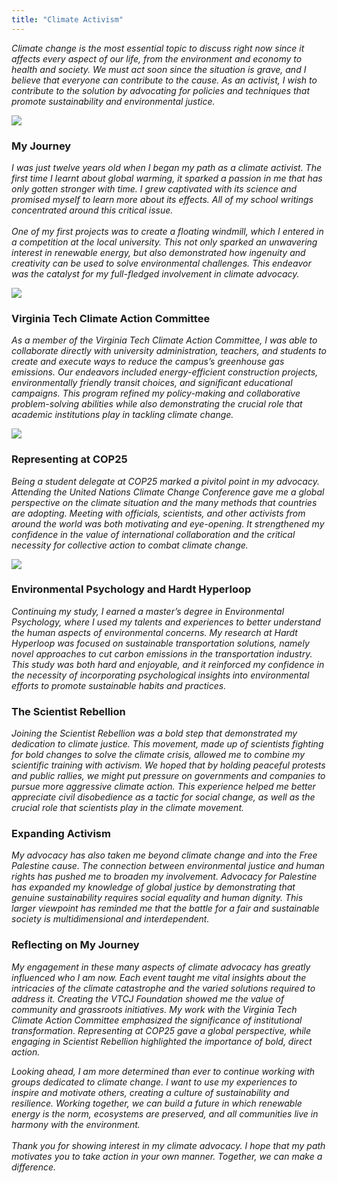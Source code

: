 ```yaml
---
title: "Climate Activism"
---
```


*Climate change is the most essential topic to discuss right now since it affects every aspect of our life, from the environment and economy to health and society. We must act soon since the situation is grave, and I believe that everyone can contribute to the cause. As an activist, I wish to contribute to the solution by advocating for policies and techniques that promote sustainability and environmental justice.*

![](images/IMG_1519 2.jpg)

### My Journey

*I was just twelve years old when I began my path as a climate activist. The first time I learnt about global warming, it sparked a passion in me that has only gotten stronger with time. I grew captivated with its science and promised myself to learn more about its effects. All of my school writings concentrated around this critical issue.\
\
One of my first projects was to create a floating windmill, which I entered in a competition at the local university. This not only sparked an unwavering interest in renewable energy, but also demonstrated how ingenuity and creativity can be used to solve environmental challenges. This endeavor was the catalyst for my full-fledged involvement in climate advocacy.*

![](images/IMG_6247.JPG)

### Virginia Tech Climate Action Committee

*As a member of the Virginia Tech Climate Action Committee, I was able to collaborate directly with university administration, teachers, and students to create and execute ways to reduce the campus's greenhouse gas emissions. Our endeavors included energy-efficient construction projects, environmentally friendly transit choices, and significant educational campaigns. This program refined my policy-making and collaborative problem-solving abilities while also demonstrating the crucial role that academic institutions play in tackling climate change.*

![](images/IMG_1520.jpg)

### Representing at COP25

*Being a student delegate at COP25 marked a pivitol point in my advocacy. Attending the United Nations Climate Change Conference gave me a global perspective on the climate situation and the many methods that countries are adopting. Meeting with officials, scientists, and other activists from around the world was both motivating and eye-opening. It strengthened my confidence in the value of international collaboration and the critical necessity for collective action to combat climate change.*

![](images/IMG_1521.jpg)

### Environmental Psychology and Hardt Hyperloop

*Continuing my study, I earned a master's degree in Environmental Psychology, where I used my talents and experiences to better understand the human aspects of environmental concerns. My research at Hardt Hyperloop was focused on sustainable transportation solutions, namely novel approaches to cut carbon emissions in the transportation industry. This study was both hard and enjoyable, and it reinforced my confidence in the necessity of incorporating psychological insights into environmental efforts to promote sustainable habits and practices.*

### The Scientist Rebellion

*Joining the Scientist Rebellion was a bold step that demonstrated my dedication to climate justice. This movement, made up of scientists fighting for bold changes to solve the climate crisis, allowed me to combine my scientific training with activism. We hoped that by holding peaceful protests and public rallies, we might put pressure on governments and companies to pursue more aggressive climate action. This experience helped me better appreciate civil disobedience as a tactic for social change, as well as the crucial role that scientists play in the climate movement.*

### Expanding Activism

*My advocacy has also taken me beyond climate change and into the Free Palestine cause. The connection between environmental justice and human rights has pushed me to broaden my involvement. Advocacy for Palestine has expanded my knowledge of global justice by demonstrating that genuine sustainability requires social equality and human dignity. This larger viewpoint has reminded me that the battle for a fair and sustainable society is multidimensional and interdependent.*

### Reflecting on My Journey

*My engagement in these many aspects of climate advocacy has greatly influenced who I am now. Each event taught me vital insights about the intricacies of the climate catastrophe and the varied solutions required to address it. Creating the VTCJ Foundation showed me the value of community and grassroots initiatives. My work with the Virginia Tech Climate Action Committee emphasized the significance of institutional transformation. Representing at COP25 gave a global perspective, while engaging in Scientist Rebellion highlighted the importance of bold, direct action.*

*Looking ahead, I am more determined than ever to continue working with groups dedicated to climate change. I want to use my experiences to inspire and motivate others, creating a culture of sustainability and resilience. Working together, we can build a future in which renewable energy is the norm, ecosystems are preserved, and all communities live in harmony with the environment.\
\
Thank you for showing interest in my climate advocacy. I hope that my path motivates you to take action in your own manner. Together, we can make a difference.*
